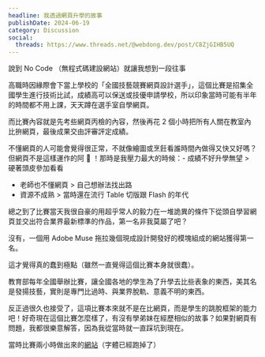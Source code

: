 ```yaml
---
headline: 我透過網頁升學的故事
publishDate: 2024-06-19
category: Discussion
social:
  threads: https://www.threads.net/@webdong.dev/post/C8ZjGIHB5UQ
---
```


說到 No Code （無程式碼建設網站）就讓我想到一段往事

高職時因緣際會下當上學校的「全國技藝競賽網頁設計選手」，這個比賽是招集全國學生進行技術比試，成績高可以保送或技優申請學校，所以印象當時可能有半年的時間都不用上課，天天蹲在選手室自學網頁。

而比賽內容就是先考些網頁丙檢的內容，然後再花 2 個小時把所有人關在教室內比拚網頁，最後成果交由評審評定成績。

不懂網頁的人可能會覺得很正常，不就像繪圖或烹飪看誰時間內做得又快又好嗎？但網頁不是這樣運作的阿 🫠 ！那時是我壓力最大的時候：- 成績不好升學無望 > 硬著頭皮參加看看

- 老師也不懂網頁 > 自己想辦法找出路
- 資源不成熟 > 當時還在流行 Table 切版跟 Flash 的年代

總之到了比賽當天我很自豪的用超乎常人的毅力在一堆詭異的條件下從頭自學習網頁並交出符合業界最新標準的作品，第一名非我莫屬了吧？

沒有，一個用 Adobe Muse 拖拉幾個現成設計開發好的模塊組成的網站獲得第一名。

這才覺得真的蠢到極點（雖然一直覺得這個比賽本身就很蠢）。

教育部每年全國舉辦比賽，讓全國各地的學生為了升學去比些表象的東西，美其名是發揚技藝，實則是專門比過時、與業界脫軌、意義不明的東西。

反正過很久也接受了，這項比賽本來就不是在比網頁，而是學生的跳脫框架的能力吧！好奇現在這個比賽怎麼樣了，有沒有學弟妹在經歷相似的故事？如果對網頁有問題，我都很樂意解答，因為我從當時就一直踩坑到現在。

當時比賽兩小時做出來的[網站](https://old-riceball.github.io/2019-05_TaiwanStore_site/)（字體已經跑掉了）

